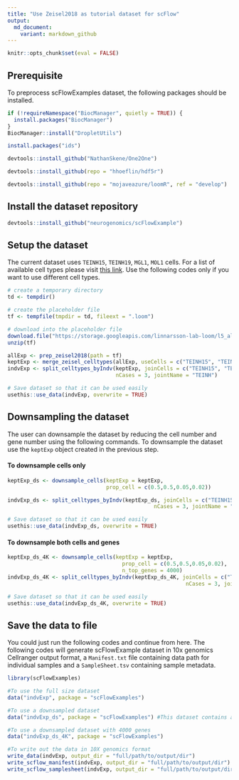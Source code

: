 ```yaml
---
title: "Use Zeisel2018 as tutorial dataset for scFlow"
output:
  md_document:
    variant: markdown_github
---
```


```r
knitr::opts_chunk$set(eval = FALSE)
```

## Prerequisite

To preprocess scFlowExamples dataset, the following packages should be installed.

```r
if (!requireNamespace("BiocManager", quietly = TRUE)) {
  install.packages("BiocManager")
}
BiocManager::install("DropletUtils")

install.packages("ids")

devtools::install_github("NathanSkene/One2One")

devtools::install_github(repo = "hhoeflin/hdf5r")

devtools::install_github(repo = "mojaveazure/loomR", ref = "develop")
```

## Install the dataset repository

```r
devtools::install_github("neurogenomics/scFlowExample")
```

## Setup the dataset

The current dataset uses `TEINH15`, `TEINH19`, `MGL1`, `MOL1` cells. For a list of available cell types please visit [this link](http://mousebrain.org/celltypes/). Use the following codes only if you want to use different cell types.

```r
# create a temporary directory
td <- tempdir()

# create the placeholder file
tf <- tempfile(tmpdir = td, fileext = ".loom")

# download into the placeholder file
download.file("https://storage.googleapis.com/linnarsson-lab-loom/l5_all.loom", tf) # tf="~/l5_all.loom"
unzip(tf)

allExp <- prep_zeisel2018(path = tf)
keptExp <- merge_zeisel_celltypes(allExp, useCells = c("TEINH15", "TEINH19", "MGL1", "MOL1"))
indvExp <- split_celltypes_byIndv(keptExp, joinCells = c("TEINH15", "TEINH19"), 
                                  nCases = 3, jointName = "TEINH")

# Save dataset so that it can be used easily
usethis::use_data(indvExp, overwrite = TRUE)
```

## Downsampling the dataset

The user can downsample the dataset by reducing the cell number and gene number using the following commands. To downsample the dataset use the `keptExp` object created in the previous step.

#### To downsample cells only 

```r
keptExp_ds <- downsample_cells(keptExp = keptExp,
                               prop_cell = c(0.5,0.5,0.05,0.02))

indvExp_ds <- split_celltypes_byIndv(keptExp_ds, joinCells = c("TEINH15", "TEINH19"), 
                                              nCases = 3, jointName = "TEINH")

# Save dataset so that it can be used easily
usethis::use_data(indvExp_ds, overwrite = TRUE)
```

#### To downsample both cells and genes

```r
keptExp_ds_4K <- downsample_cells(keptExp = keptExp,
                                    prop_cell = c(0.5,0.5,0.05,0.02),
                                    n_top_genes = 4000)
indvExp_ds_4K <- split_celltypes_byIndv(keptExp_ds_4K, joinCells = c("TEINH15", "TEINH19"), 
                                                        nCases = 3, jointName = "TEINH")

# Save dataset so that it can be used easily
usethis::use_data(indvExp_ds_4K, overwrite = TRUE)
```


## Save the data to file

You could just run the following codes and continue from here. The following codes will generate scFlowExample dataset in 10x genomics Cellranger output format, a `Manifest.txt` file containing data path for individual samples and a `SampleSheet.tsv` containing sample metadata.

```r
library(scFlowExamples)

#To use the full size dataset
data("indvExp", package = "scFlowExamples")  

#To use a downsampled dataset
data("indvExp_ds", package = "scFlowExamples") #This dataset contains all genes (~29000)

#To use a downsampled dataset with 4000 genes
data("indvExp_ds_4K", package = "scFlowExamples") 

#To write out the data in 10X genomics format
write_data(indvExp, output_dir = "full/path/to/output/dir")
write_scflow_manifest(indvExp, output_dir = "full/path/to/output/dir")
write_scflow_samplesheet(indvExp, output_dir = "full/path/to/output/dir")
```

